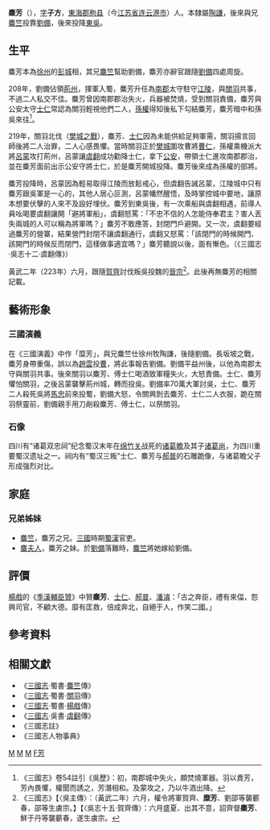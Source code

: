 '''麋芳'''（{{bd|？||？||catIdx=M}}），[[表字|字]]'''子方'''，[[東海郡|東海郡]][[朐县|朐县]]（今[[江苏省|江苏省]][[连云港市|连云港市]]）人。本隸屬[[陶謙|陶謙]]，後來與兄[[麋竺|麋竺]]投靠[[劉備|劉備]]，後來投降[[東吳|東吳]]。

==生平==
麋芳本為[[徐州刺史部|徐州]]的[[彭城|彭城]]相，其兄[[麋竺|麋竺]]幫助劉備，麋芳亦辭官跟隨[[劉備|劉備]]四處周旋。

208年，劉備佔領[[荆州刺史部|荊州]]，揮軍入蜀，麋芳升任為[[南郡|南郡]]太守駐守[[江陵|江陵]]，與[[關羽|關羽]]共事，不過二人私交不佳。麋芳曾因南郡郡治失火，兵器被焚燒，受到關羽責備，麋芳與公安太守[[士仁|士仁]]常認為關羽輕視他們二人，[[孫權|孫權]]得知後私下勾結麋芳，麋芳暗中和孫吳來往<ref>《三國志》卷54註引《吳歷》：初，南郡城中失火，頗焚燒軍器。羽以責芳，芳內畏懼，權聞而誘之，芳潛相和。及蒙攻之，乃以牛酒出降。</ref>。

219年，關羽北伐（[[樊城之戰|樊城之戰]]），麋芳、[[士仁|士仁]]因為未能供給足夠軍需，關羽揚言回師後將二人治罪，二人心感畏懼。當時關羽正於[[樊城|樊城]]圍攻曹將[[曹仁|曹仁]]，孫權乘機派大將[[呂蒙|呂蒙]]攻打荊州，呂蒙讓[[虞翻|虞翻]]成功勸降士仁，拿下[[公安縣|公安]]，帶領士仁進攻南郡郡治，並在麋芳面前出示公安守將士仁，於是麋芳開城投降。麋芳後來成為孫權的部將。

麋芳投降時，呂蒙因為輕易取得江陵而放鬆戒心，但虞翻告誡呂蒙，江陵城中只有麋芳跟吳軍是一心的，其他人居心叵測，呂蒙幡然醒悟，及時掌控城中要地，讓原本想要伏擊的人來不及設好埋伏。麋芳到東吳後，有一次乘船與虞翻相遇，前導人員吆喝要虞翻讓開「避將軍船」，虞翻怒罵：「不忠不信的人怎能侍奉君主？害人丟失兩城的人可以稱為將軍嗎？」麋芳不敢應答，封閉門戶避開。又一次，虞翻要經過麋芳的營寨，結果營門封閉不讓虞翻通行，虞翻又怒罵：「該閉門的時候開門、該開門的時候反而閉門，這樣做事適宜嗎？」麋芳聽說以後，面有慚色。（《三國志·吳志十二·虞翻傳》）

黃武二年（223年）六月，跟隨[[賀齊|賀齊]]討伐叛吳投魏的[[晉宗|晉宗]]<ref>《三國志》【〈吳主傳〉：（黃武二年）六月，權令將軍賀齊、'''糜芳'''、劉邵等襲蘄春，邵等生虜宗。】【〈吳志十五·賀齊傳〉：六月盛夏、出其不意，詔齊督'''麋芳'''、鮮于丹等襲蘄春，遂生虜宗。</ref>。此後再無麋芳的相關記載。

==藝術形象==
=== 三國演義 ===
在《三國演義》中作「糜芳」，與兄麋竺仕徐州牧陶謙，後隨劉備。長坂坡之戰，麋芳身帶重傷，誤以為[[趙雲|趙雲]]投[[曹魏|曹]]，將此事報告劉備。劉備平益州後，以他為南郡太守與關羽共事。後來關羽以麋芳、傅士仁喝酒致軍糧失火，大怒責備。士仁、麋芳懼怕關羽，之後呂蒙襲擊荊州城，轉而投吳。劉備率70萬大軍討吳，士仁、麋芳二人殺死吳將[[馬忠_(東吳)|馬忠]]前來投蜀，劉備大怒，令關興剝去麋芳、士仁二人衣服，跪在關羽祭靈前，劉備親手用刀剮殺麋芳、傅士仁，以祭關羽。

=== 石像 ===
四川有“诸葛双忠祠”纪念蜀汉末年在[[绵竹关|绵竹关]]战死的[[诸葛瞻|诸葛瞻]]及其子[[诸葛尚|诸葛尚]]，为四川重要蜀汉遗址之一。祠内有“蜀汉三叛”士仁、麋芳与[[郝普|郝普]]的石雕跪像，与诸葛瞻父子形成强烈对比。

==家庭==
===兄弟姊妹===
*[[麋竺|麋竺]]，麋芳之兄。[[三國|三國]]時期[[蜀漢|蜀漢]]官吏。
*[[麋夫人|麋夫人]]，麋芳之妹。於[[劉備|劉備]]落難時，[[麋竺|麋竺]]將她嫁給劉備。

==評價==
[[楊戲|楊戲]]的《[[季漢輔臣贊|季漢輔臣贊]]》中贊'''麋芳'''、[[士仁|士仁]]、[[郝普|郝普]]、[[潘濬|潘濬]]：「古之奔臣，禮有來偪，怨興司官，不顧大德。靡有匡救，倍成奔北，自絕于人，作笑二國。」

== 參考資料 ==
{{reflist}}
==相關文獻==
*《[[三國志|三國志]]‧蜀書‧[[麋竺|麋竺]]傳》
*《[[三國志|三國志]]‧蜀書‧[[關羽|關羽]]傳》
*《[[三國志|三國志]]‧蜀書‧[[楊戲|楊戲]]傳》
*《[[三國志|三國志]]‧吳書‧[[虞翻|虞翻]]傳》
*《三國志註》
*《三國志人物事典》

[[Category:东汉太守|M]]
[[Category:东吴军事人物|M]]
[[Category:连云港人|M]]
[[Category:麋姓|F芳]]

{{三國志|nocat}}